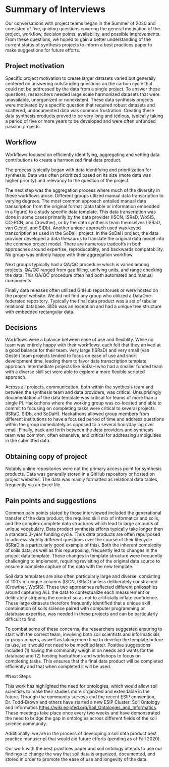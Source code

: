# Summary of Interviews

Our conversations with project teams began in the Summer of 2020 and consisted of five, guiding questions covering the general motivation of the project, workflow, decision points, availability, and possible improvements.
From these questions, we hoped to gain a better understanding of the current status of synthesis projects to inform a best practices paper to make suggestions for future efforts.

## Project motivation

Specific project motivation to create larger datasets varied but generally centered on answering outstanding questions on the carbon cycle that could not be addressed by the data from a single project.
To answer these questions, researchers needed large scale harmonized datasets that were unavailable, unorganized or nonexistent.
These data synthesis projects were motivated by a specific question that required robust datasets and scattered, undocumented data was common frustration.
Creating these data synthesis products proved to be very long and tedious, typically taking a period of five or more years to be developed and were often unfunded passion projects. 

## Workflow

Workflows focused on efficiently identifying, aggregating and vetting data contributions to create a harmonized final data product.

The process typically began with data identifying and prioritization for synthesis.
Data was often prioritized based on its size (more data was higher priority) and relevancy to the question of the project.

The next step was the aggregation process where much of the diversity in these workflows arose.
Different groups utlized manual data transcription to varying degrees.
The most common approach entailed manual data transcription from the original format (data table or information embedded in a figure) to a study specific data template.
This data transcription was done in some cases primarily by the data provider (ISCN, ISRaD, WoSIS, CC-RCN, and Crowther), or by the data synthesis team themselves (ISRaD, van Gestel, and SIDb). 
Another unique approach used was keyed transcription as used in the SoDaH project.
In the SoDaH project, the data provider developed a data thesaurus to translate the original data model into the common project model.
There are numerous tradeoffs in both approaches around expertise, reproducablity, and backwards compatability.
No group was entirely happy with their aggregation workflow.

Next groups typically had a QA/QC procedure which is varied among projects. 
QA/QC ranged from gap filling, unifying units, and range checking the data. 
This QA/QC procedure often had both automated and manual components.

Finally data releases often utilized GitHub repositorues or were hosted on the project website.
We did not find any group who utilized a DataOne-federated repository.
Typically the final data product was a set of tabular relational database. 
SIDb was an exception and had a unique tree structure with embedded rectangular data.

## Decisions

Workflows were a balance between ease of use and flexiblity.
While no team was entirely happy with their workflows, each felt that they arrived at a good balance for their team.
Very large (ISRaD) and very small (van Gestel) team projects tended to focus on ease of use and short development time, leading them to favor data transcription template approach. 
Intermediate projects like SoDaH who had a smaller funded team with a diverse skill set were able to explore a more flexible scripted approach.

Across all projects, communication, both within the synthesis team and between the synthesis team and data providers, was critical.
Unsuprisingly documentation of the data template was critical for teams of more than a single PI.
Hackathons where the working group was co-located and able to commit to focusing on completing tasks were critical to several projects (ISRaD, SIDb, and SoDaH).
Hackathons allowed group members from different institutions to have a focused period of time and address questions within the group immediately as opposed to a several hour/day lag over email.
Finally, back and forth between the data providers and synthesis team was common, often extensive, and critical for addressing ambiguities in the submitted data.


## Obtaining copy of project

Notably online repositories were not the primary access point for synthesis products.
Data was generally stored in a GitHub repository or hosted on project websites.
The data was mainly formatted as relational data tables, frequently via an Excel file.

## Pain points and suggestions

Common pain points stated by those interviewed included the generational transfer of the data product, the required skill mix of informatics and soils, and the complex complete data structures which lead to large amounts of unique vocabulary.
Data product synthesis efforts typically take longer then a standard 3-year funding cycle. 
Thus data products are often repurposed to address slightly different questions over the course of their lifecycle (ISRaD is a particularly good example of this).
Both the inherent complexity of soils data, as well as this repurposing, frequently led to changes in the project data template.
These changes in template structure were frequently challenging to implement, requiring revisiting of the original data source to ensure a complete capture of the data with the new template.

Soil data templates are also often particularly large and diverse, consisting of 100's of unique columns (ISCN, ISRaD) unless deliberately constrained (Crowther, WoSIS).
These two approaches reflected different philosphies around capturing ALL the data to contextualize each measurement or delibrately stripping the context so as not to artificially inflate confidence.
These large datasets therefore frequently identified that a unique skill combination of soils science paired with computer programming or database expertise, was needed in these projects and can be particularly difficult to find.

To combat some of these concerns, the researchers suggested ensuring to start with the correct team, involving both soil scientists and informaticials or programmers, as well as taking more time to develop the template before its use, so it would not need to be modified later.
Positive suggestions included (1) having the community weigh in on needs and wants for the database and (2) hosting hackathons and workshops to focus on completing tasks.
This ensures that the final data product will be completed efficiently and that when completed it will be used.

#Next Steps

This work has highlighted the need for ontologies, which would allow soil scientists to make their studies more organized and extendable in the future.
Through the community surveys and the recent ESIP convention, Dr. Todd-Brown and others have started a new ESIP Cluster: Soil Ontology and Informatics [https://wiki.esipfed.org/Soil_Ontologies_and_Informatics](https://wiki.esipfed.org/Soil_Ontologies_and_Informatics).
These meetings take place once every two weeks and have demonstrated the need to bridge the gap in ontologies across different fields of the soil science community.

Additionally, we are in the process of developing a soil data product best practice manuscript that would aid future efforts (pending as of Fall 2020).

Our work with the best practices paper and soil ontology intends to use our findings to change the way that soil data is organized, documented, and stored in order to promote the ease of use and longevity of the data.
